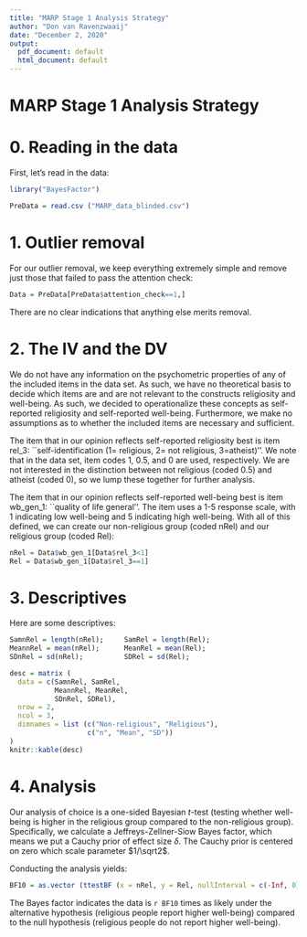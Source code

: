 ```yaml
---
title: "MARP Stage 1 Analysis Strategy"
author: "Don van Ravenzwaaij"
date: "December 2, 2020"
output:
  pdf_document: default
  html_document: default
---
```


MARP Stage 1 Analysis Strategy
==============================================================

# 0. Reading in the data

First, let's read in the data:

```r
library("BayesFactor")
```

```r
PreData = read.csv ("MARP_data_blinded.csv")
```

# 1. Outlier removal

For our outlier removal, we keep everything extremely simple and remove just those that failed to pass the attention check:

```r
Data = PreData[PreData$attention_check==1,]
```

There are no clear indications that anything else merits removal.

# 2. The IV and the DV

We do not have any information on the psychometric properties of any of the included items in the data set. As such, we have no theoretical basis to decide which items are and are not relevant to the constructs religiosity and well-being. As such, we decided to operationalize these concepts as self-reported religiosity and self-reported well-being. Furthermore, we make no assumptions as to whether the included items are necessary and sufficient.

The item that in our opinion reflects self-reported religiosity best is item rel_3: ``self-identification (1= religious, 2= not religious, 3=atheist)''. We note that in the data set, item codes 1, 0.5, and 0 are used, respectively. We are not interested in the distinction between not religious (coded 0.5) and atheist (coded 0), so we lump these together for further analysis.

The item that in our opinion reflects self-reported well-being best is item wb_gen_1: ``quality of life general''. The item uses a 1-5 response scale, with 1 indicating low well-being and 5 indicating high well-being. With all of this defined, we can create our non-religious group (coded nRel) and our religious group (coded Rel):

```r
nRel = Data$wb_gen_1[Data$rel_3<1]
Rel = Data$wb_gen_1[Data$rel_3==1]
```

# 3. Descriptives

Here are some descriptives:

```r
SamnRel = length(nRel);     SamRel = length(Rel);
MeannRel = mean(nRel);      MeanRel = mean(Rel);
SDnRel = sd(nRel);          SDRel = sd(Rel);
```

```r
desc = matrix (
  data = c(SamnRel, SamRel,
           MeannRel, MeanRel,
           SDnRel, SDRel),
  nrow = 2,
  ncol = 3, 
  dimnames = list (c("Non-religious", "Religious"),
                   c("n", "Mean", "SD"))
)
knitr::kable(desc)
```

# 4. Analysis

Our analysis of choice is a one-sided Bayesian $t$-test (testing whether well-being is higher in the religious group compared to the non-religious group). Specifically, we calculate a Jeffreys-Zellner-Siow Bayes factor, which means we put a Cauchy prior of effect size $\delta$. The Cauchy prior is centered on zero which scale parameter $1/\sqrt2$.

Conducting the analysis yields:

```r
BF10 = as.vector (ttestBF (x = nRel, y = Rel, nullInterval = c(-Inf, 0), rscale = 1/sqrt(2)))[1]
```

The Bayes factor indicates the data is `r BF10` times as likely under the alternative hypothesis (religious people report higher well-being) compared to the null hypothesis (religious people do not report higher well-being).
